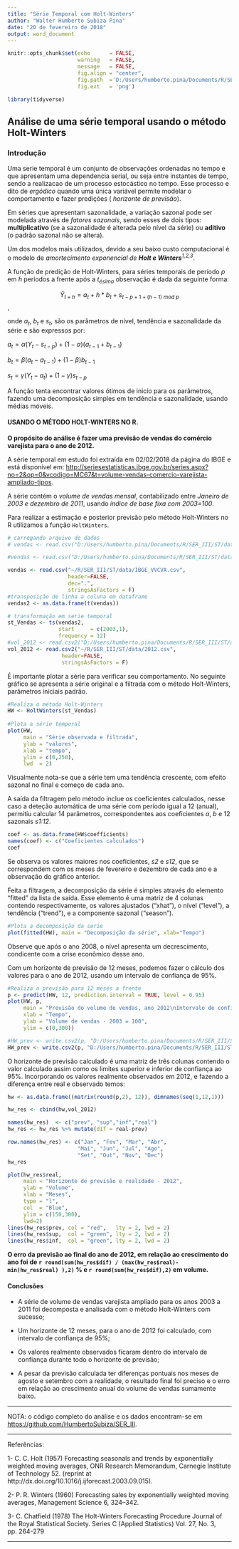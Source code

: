 ```yaml
---
title: "Série Temporal com Holt-Winters"
author: "Walter Humberto Subiza Pina"
date: "20 de fevereiro de 2018"
output: word_document
---
```




```r
knitr::opts_chunk$set(echo      = FALSE,
                      warning   = FALSE,
                      message   = FALSE,
                      fig.align = "center",
                      fig.path  ='D:/Users/humberto.pina/Documents/R/SER_III/ST/figuras/', #                      fig.path  ='~/SER_III/ST/figuras/',
                      fig.ext   = 'png')
```

```r
library(tidyverse)
```


## Análise de uma série temporal usando o método Holt-Winters

### Introdução

Uma serie temporal é um conjunto de observações ordenadas no tempo e que apresentam uma dependencia serial, ou seja entre instantes de tempo, sendo a realizacao de um processo estocástico no tempo. Esse processo e dito de _ergódico_ quando uma única variável permite modelar o comportamento e fazer predições ( _horizonte de previsão_).

Em séries que apresentam sazonalidade, a variação sazonal pode ser modelada através de _fatores sazonais_, sendo esses de dois tipos: **multiplicativo** (se a sazonalidade é alterada pelo nível da série) ou **aditivo** (o padrão sazonal não se altera).

Um dos modelos mais utilizados, devido a seu baixo custo computacional é o modelo de _amortecimento exponencial de **Holt e Winters**^1,2,3^_. 

A função de predição de Holt-Winters, para séries temporais de período  _p_ em _h_ períodos a frente após a $t_{ésima}$ observação é dada da seguinte forma:

$$\hat{Y}_{t+h} = a_{t} + h * b_{t} + s_{t - p + 1 + (h - 1) ~ mod ~ p}$$,

onde $a_{t}$, $b_{t}$ e $s_{t}$, são os parâmetros de nível, tendência e sazonalidade da série e são expressos por:

$a_{t} = α (Y_{t} - s_{t-p}) + (1-α) (a_{t-1} + b_{t-1})$

$b_{t} = β (a_{t} - a_{t-1}) + (1-β) b_{t-1}$

$s_{t} = γ (Y_{t} - a_{t}) + (1-γ) s_{t-p}$

A função tenta encontrar valores ótimos de inicío para os parãmetros, fazendo uma decomposição simples em tendência e sazonalidade, usando médias móveis.


#### USANDO O MÉTODO HOLT-WINTERS NO R.

**O propósito do análise é fazer uma previsão de vendas do comércio varejista para o ano de 2012.**

A série temporal em estudo foi extraída em 02/02/2018 da página do IBGE e está disponível em:
 <http://seriesestatisticas.ibge.gov.br/series.aspx?no=2&op=0&vcodigo=MC67&t=volume-vendas-comercio-varejista-ampliado-tipos>.

A série contém o _volume de vendas mensal_, contabilizado entre _Janeiro de 2003 e dezembro de 2011_, usando _índice de base fixa com 2003=100_.
 
 
Para realizar a estimação e posterior previsão pelo método Holt-Winters no R utilizamos a função `HoltWinters`.

```r
# carregando arquivo de dados
# vendas <- read.csv("D:/Users/humberto.pina/Documents/R/SER_III/ST/data/IBGE_VVCVA.csv", 

#vendas <- read.csv("D:/Users/humberto.pina/Documents/R/SER_III/ST/data/IBGE_VVCVA.csv", 

vendas <- read.csv("~/R/SER_III/ST/data/IBGE_VVCVA.csv", 
                   header=FALSE, 
                   dec=".",
                   stringsAsFactors = F)
#transposição de linha a coluna em dataframe
vendas2 <- as.data.frame(t(vendas))

# transformação em serie temporal
st_Vendas <- ts(vendas2, 
                start     = c(2003,1), 
                frequency = 12)
#vol_2012 <- read.csv2("D:/Users/humberto.pina/Documents/R/SER_III/ST/data/2012.csv",
vol_2012 <- read.csv2("~/R/SER_III/ST/data/2012.csv",
                 header=FALSE, 
                 stringsAsFactors = F)
```

É importante plotar a série para verificar seu comportamento. No seguinte gráfico se apresenta a série original e a filtrada com o método Holt-Winters, parâmetros iniciais padrâo. 

```r
#Realiza o método Holt-Winters
HW <- HoltWinters(st_Vendas)
 
#Plota a série temporal
plot(HW, 
     main = "Série observada e filtrada",
     ylab = "valores",
     xlab = "tempo",
     ylim = c(0,250),
     lwd  = 2)
```

Visualmente nota-se que a série tem uma tendência crescente, com efeito sazonal no final e começo de cada ano.

A saída da filtragem pelo método inclue os coeficientes calculados, nesse caso a deteção automática de uma série com período igual a 12 (anual), permitiu calcular 14 parâmetros, correspondentes aos coeficientes _a_, _b_ e 12 sazonais _s1:12_.

```r
coef <- as.data.frame(HW$coefficients)
names(coef) <- c("Coeficientes calculados")
coef
```

Se observa os valores maiores nos coeficientes, _s2_ e _s12_, que se correspondem com os meses de fevereiro e dezembro de cada ano e a observação do gráfico anterior.

Feita a filtragem, a decomposição da série é simples através do elemento "fitted" da lista de saída. Esse elemento é uma matriz de 4 colunas contendo respectivamente, os valores ajustados ("xhat"), o nível ("level"), a tendência ("trend"), e a componente sazonal ("season").

```r
#Plota a decomposição da serie
plot(fitted(HW), main = "Decomposição da série", xlab="Tempo")

```

Observe que após o ano 2008, o nível apresenta um decrescimento, condicente com a crise econômico desse ano.

Com um horizonte de previsão de 12 meses, podemos fazer o cálculo dos valores para o ano de 2012, usando um intervalo de confiança de 95%.

```r
#Realiza a previsão para 12 meses a frente
p <- predict(HW, 12, prediction.interval = TRUE, level = 0.95)
plot(HW, p,
     main = "Previsão do volume de vendas, ano 2012\nIntervalo de confiança em azul",
     xlab = "Tempo",
     ylab = "Volume de vendas - 2003 = 100",
     ylim = c(0,300))

#HW_prev <- write.csv2(p, "D:/Users/humberto.pina/Documents/R/SER_III/ST/dataHW_prev.csv")
HW_prev <- write.csv2(p, "D:/Users/humberto.pina/Documents/R/SER_III/ST/data/HW_previsao_2012.csv")
```

O horizonte de previsão calculado é uma matriz de três colunas contendo o valor calculado assim como os limites superior e inferior de confiança ao 95%. Incorporando os valores realmente observados em 2012, e fazendo a diferença entre real e observado temos:

```r
hw <- as.data.frame((matrix(round(p,2), 12)), dimnames(seq(1,12,1)))

hw_res <- cbind(hw,vol_2012)

names(hw_res)  <- c("prev", "sup","inf","real")
hw_res <- hw_res %>% mutate(dif = real-prev)

row.names(hw_res) <- c("Jan", "Fev", "Mar", "Abr", 
                      "Mai", "Jun", "Jul", "Ago",
                      "Set", "Out", "Nov", "Dec")
hw_res
```


```r
plot(hw_res$real,
     main = "Horizonte de previsão e realidade - 2012",
     ylab = "Volume",
     xlab = "Meses",
     type = "l", 
     col  = "Blue",
     ylim = c(150,300),
     lwd=2)
lines(hw_res$prev, col = "red",   lty = 2, lwd = 2)
lines(hw_res$sup,  col = "green", lty = 2, lwd = 2)
lines(hw_res$inf,  col = "green", lty = 2, lwd = 2)
```

**O erro da previsão ao final do ano de 2012, em relação ao crescimento do ano foi de `r round(sum(hw_res$dif) / (max(hw_res$real)- min(hw_res$real) ),2) ` % e `r round(sum(hw_res$dif),2)` em volume.**


#### Conclusões

  - A série de volume de vendas varejista ampliado para os anos 2003 a 2011 foi decomposta e analisada com o método Holt-Winters com sucesso;
  
  - Um horizonte de 12 meses, para o ano de 2012 foi calculado, com intervalo de confiança de 95%; 
  
  - Os valores realmente observados ficaram dentro do intervalo de confiança durante todo o horizonte de previsão;
  
  - A pesar da previsão calculada ter diferenças pontuais nos meses de agosto e setembro com a realidade, o resultado final foi preciso e o erro em relação ao crescimento anual do volume de vendas sumamente baixo.

---

NOTA: o código completo do análise e os dados encontram-se em <https://github.com/HumbertoSubiza/SER_III>.

---

Referências:

1- C. C. Holt (1957) Forecasting seasonals and trends by exponentially weighted moving averages, ONR Research Memorandum, Carnegie Institute of Technology 52. (reprint at http://dx.doi.org/10.1016/j.ijforecast.2003.09.015).

2- P. R. Winters (1960) Forecasting sales by exponentially weighted moving averages, Management Science 6, 324–342.

3- C. Chatfield (1978) The Holt-Winters Forecasting Procedure
Journal of the Royal Statistical Society. Series C (Applied Statistics)
Vol. 27, No. 3, pp. 264-279

---